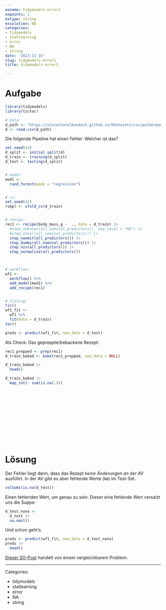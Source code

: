 ```yaml
---
exname: tidymodels-error1
expoints: 1
extype: string
exsolution: NA
categories:
- tidymodels
- statlearning
- error
- NA
- string
date: '2023-11-15'
slug: tidymodels-error1
title: tidymodels-error1

---
```





# Aufgabe


```r
library(tidymodels)
library(tictoc)

# Data:
d_path <- "https://vincentarelbundock.github.io/Rdatasets/csv/palmerpenguins/penguins.csv"
d <- read.csv(d_path)
```


Die folgende Pipeline hat einen Fehler. Welcher ist das?


```r
set.seed(42)
d_split <- initial_split(d)
d_train <- training(d_split)
d_test <- testing(d_split)


# model:
mod1 <-
  rand_forest(mode = "regression")


# cv:
set.seed(42)
rsmpl <- vfold_cv(d_train)


# recipe:
rec1 <- recipe(body_mass_g ~  ., data = d_train) |> 
  #step_unknown(all_nominal_predictors(), new_level = "NA") |> 
  #step_novel(all_nominal_predictors()) |> 
  step_naomit(all_predictors()) |> 
  step_dummy(all_nominal_predictors()) |> 
  step_nzv(all_predictors()) |> 
  step_normalize(all_predictors()) 



# workflow:
wf1 <-
  workflow() %>% 
  add_model(mod1) %>% 
  add_recipe(rec1)


# fitting:
tic()
wf1_fit <-
  wf1 %>% 
  fit(data = d_train)
toc()

preds <- predict(wf1_fit, new_data = d_test) 
```

Als Check: Das gepreppte/bebackene Rezept:

```r
rec1_prepped <- prep(rec1)
d_train_baked <- bake(rec1_prepped, new_data = NULL)
```


```r
d_train_baked |> 
  head()
```

```r
d_train_baked |> 
  map_int(~ sum(is.na(.)))
```


</br>
</br>
</br>
</br>
</br>
</br>
</br>
</br>
</br>
</br>

# Lösung


Der Fehler liegt darin, dass das Rezept *keine Änderungen an der AV* ausführt.
In der AV gibt es aber fehlende Werte (`NA`) im Test-Set.

```r
colSums(is.na(d_test))
```

Einen fehlenden Wert, um genau zu sein. Dieser eine fehlende Wert versalzt uns die Suppe:

```r
d_test_nona <-
  d_test |> 
  na.omit()
```


Und schon geht's.

```r
preds <- predict(wf1_fit, new_data = d_test_nona) 
preds |> 
  head()
```


[Dieser SO-Post](https://stackoverflow.com/questions/72333419/error-on-running-predict-in-tidymodels-error-in-dplyrselect-cant-su) handelt von einem vergleichbarem Problem.






---

Categories: 

- tidymodels
- statlearning
- error
- NA
- string

